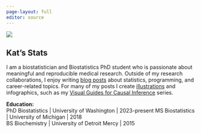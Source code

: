 ```yaml
---
page-layout: full
editor: source
---
```


::: grid
::: {.g-col-0 .g-col-md-1}
:::
::: {.g-col-12 .g-col-md-4}
![](img/profile-modified-wide.png)
:::

::: {.g-col-12 .g-col-md-5}
# Kat's Stats

I am a biostatistician and Biostatistics PhD student who is passionate about meaningful and reproducible medical research. Outside of my research collaborations, I enjoy writing [blog posts](https://www.khstats.com/blog) about statistics, programming, and career-related topics. For many of my posts I create [illustrations](https://www.khstats.com/art/illustrations_draw) and infographics, such as my [Visual Guides for Causal Inference](https://www.khstats.com/art/illustrations_viz) series.
<!-- I use this website to store the blog posts, illustrations, and visual guides I've created over the years. -->
<!-- I post about new content on [Twitter](https://twitter.com/kat_hoffman_), and I am always open to hearing feedback via <a href = "mailto: kathoffman.stats@gmail.com">email</a>. -->

**Education:**<br>
PhD Biostatistics \| University of Washington \| 2023-present
MS Biostatistics \| University of Michigan \| 2018<br> BS Biochemistry \| University of Detroit Mercy \| 2015

<!-- **Experience:**<br>Columbia University Medical Center \| 2022-present<br>Weill Cornell Medicine \| 2018-2022 -->

:::

::: {.g-col-0 .g-col-md-2}
:::
:::
<!-- ::: -->

<!-- ## Featured blog posts -->

<!-- ::: grid -->
<!-- ::: {.g-col-12 .g-col-md-4} -->
<!-- ### Statistics -->

<!-- -   [An Introduction to Modified Treatment Policies](/blog/lmtp/lmtp.html) -->
<!-- -   [Building Statistical Intuition For Optimal Treatment Rules](/blog/otr/otr.html) -->
<!-- -   [Illustrated Guide to Targeted Maximum Likelihood Estimation (TMLE)](/blog/tmle/tutorial.html) -->
<!-- ::: -->

<!-- ::: {.g-col-12 .g-col-md-4} -->
<!-- ### Programming -->

<!-- -   [Treatment Timelines for Multiple Variables with {ggplot2}](/blog/trt-timelines/multiple-vars.html) -->
<!-- -   [Annotated Effect Size Plots with {ggplot2}](/blog/forest-plots/) -->
<!-- -   [Customizable Correlation Plots in R](/blog/corr-plots) -->
<!-- ::: -->

<!-- ::: {.g-col-12 .g-col-md-4} -->
<!-- ### Career -->

<!-- -   [A Day in the Life of a Biostatistician](/blog/ditl) -->
<!-- -   [Stats on Drugs: An Interview with a Pharmaceutical CRO Biostatistician](/blog/ditl/ditl-followup.html) -->
<!-- -   [On the Sidelines: NYC's COVID-19 Surge through the eyes of a pulmonary and critical care team's biostatistician](/blog/covid) -->
<!-- ::: -->
<!-- ::: -->

<!-- ## Featured illustrations -->


<!-- ::: grid -->
<!-- ::: {.g-col-12 .g-col-md-4} -->
<!-- ![](img/ident-vs-est.png) -->
<!-- ::: -->

<!-- ::: {.g-col-12 .g-col-md-4} -->
<!-- ![](img/TMLE.jpg) -->
<!-- ::: -->
<!-- ::: {.g-col-12 .g-col-md-4} -->
<!-- ![](img/lmtp/mtp_summary.jpg) -->
<!-- ::: -->

<!-- ::: -->

